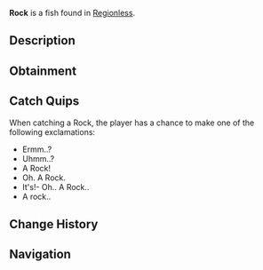 {{FishInfobox
|image          = Rock.png
|rarity         = Trash
|sea            = First Sea
|location       = [[Regionless]]
|sublocation    = 
|sources        = Crab Cage, Fishing Rod, Volcanic Geode
|radar_location = 
|xp             = 10
|weather        = 
|time           = 
|season         = 
|bait           = Magnet
|base_weight    = 21
|base_value     = 15
|weight_range   = 6
|base_chance    = 50
|base_resil     = 90
}}
'''Rock''' is a {{Rarity|Trash}} fish found in [[Regionless]].

== Description ==
{{Description|It's not a boulder.. It's a rock! Found in rocky bodies of water.|Bestiary Entry}}

== Obtainment ==
{{Description|Found in rocky bodies of water.|Bestiary Hint}}
{{Fish Availability|
Desolate Deep/Brine Pool
Desolate Deep/Desolate Pocket
Roslit Bay/Roslit Volcano
Sunstone Island/Crate Cave
Vertigo/Vertigos Dip
|top_rods      = 
Champions Rod\325214.39\235384.34;
Depthseeker Rod\323442.41\228840.43;
Rapid Rod\321838.08\250356.05;
Avalanche Rod\321466.49\228897;
Merchant Rod\320835.97\236243.86;
Firework Rod\272888.23\263114.58;
Crystalized Rod\272888.23\263114.58;
Auric Rod\287162.99\261495.96;
Fungal Rod\278034.16\260416.89;
Firefly Rod\304155.44\258652.28;
Verdant Shear Rod\308616.62\191250;
Blazebringer Rod\281942.14\180119.76;
Zeus Rod\280207.71\190759.62;
No-Life Rod\277071.74\224385.78;
Volcanic Rod\273703.57\144886.36;
Challenger's Rod\253600.68\204574.59;
Trident Rod\231906.23\156226.97;
Free Spirit Rod\229530.04\156035.62;
Astralhook Rod\227786.56\256721.42;
Seraphic Rod\223502.45\223502.45;
Rod Of The Depths\222565.51\185930.07;
Ethereal Prism Rod\221921.33\221921.33;
Rod Of The Forgotten Fang\207069.68\204089.16;
Rod Of The Exalted One\178876.85\174309.44;
Steady Rod\118028.48\107817.65
|recommended   = Depthseeker Rod
}}

== Catch Quips ==
When catching a Rock, the player has a chance to make one of the following exclamations:
* Ermm..?
* Uhmm..?
* A Rock!
* Oh. A Rock.
* It's!- Oh.. A Rock..
* A rock..

== Change History ==
{{Change History|{{subst:Current Version}}}}

== Navigation ==
{{Fish Navbox|Regionless}}